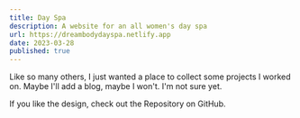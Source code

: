 ```yaml
---
title: Day Spa
description: A website for an all women's day spa
url: https://dreambodydayspa.netlify.app
date: 2023-03-28
published: true
---
```



Like so many others, I just wanted a place to collect some projects I worked on. Maybe I'll add a blog, maybe I won't. I'm not sure yet.

If you like the design, check out the Repository on GitHub.

